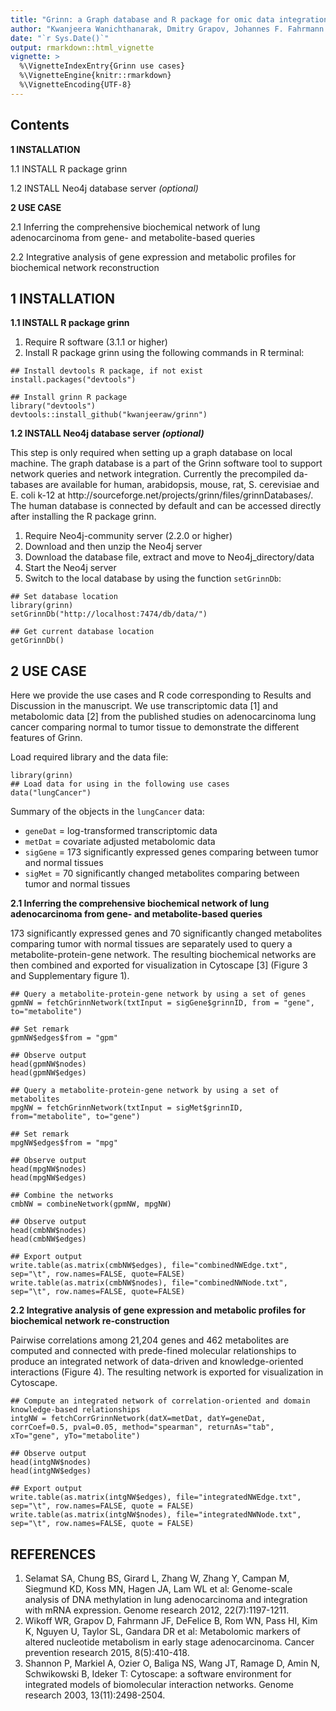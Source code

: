 ```yaml
---
title: "Grinn: a Graph database and R package for omic data integration"
author: "Kwanjeera Wanichthanarak, Dmitry Grapov, Johannes F. Fahrmann and Oliver Fiehn"
date: "`r Sys.Date()`"
output: rmarkdown::html_vignette
vignette: >
  %\VignetteIndexEntry{Grinn use cases}
  %\VignetteEngine{knitr::rmarkdown}
  %\VignetteEncoding{UTF-8}
---
```


## Contents

**1 INSTALLATION**

   1.1 INSTALL R package grinn

   1.2 INSTALL Neo4j database server *(optional)*

**2 USE CASE**

   2.1 Inferring the comprehensive biochemical network of lung adenocarcinoma from gene- and metabolite-based queries

   2.2 Integrative analysis of gene expression and metabolic profiles for biochemical network reconstruction

## 1 INSTALLATION

**1.1 INSTALL R package grinn**

   1)	Require R software (3.1.1 or higher)
   2)	Install R package grinn using the following commands in R terminal:

```
## Install devtools R package, if not exist
install.packages("devtools")

## Install grinn R package
library("devtools") 
devtools::install_github("kwanjeeraw/grinn")
```

**1.2 INSTALL Neo4j database server *(optional)***

This step is only required when setting up a graph database on local machine. The graph database is a part of the Grinn software tool to support network queries and network integration. Currently the precompiled da-tabases are available for human, arabidopsis, mouse, rat, S. cerevisiae and E. coli k-12 at 
http://sourceforge.net/projects/grinn/files/grinnDatabases/. The human database is connected by default and can be accessed directly after installing the R package grinn. 

   1)	Require Neo4j-community server (2.2.0 or higher)
   2)	Download and then unzip the Neo4j server
   3)	Download the database file, extract and move to Neo4j_directory/data
   4)	Start the Neo4j server
   5)	Switch to the local database by using the function `setGrinnDb`:

```
## Set database location
library(grinn)
setGrinnDb("http://localhost:7474/db/data/")

## Get current database location
getGrinnDb()
```

## 2 USE CASE

Here we provide the use cases and R code corresponding to Results and Discussion in the manuscript. We use transcriptomic data [1] and metabolomic data [2] from the published studies on adenocarcinoma lung cancer comparing normal to tumor tissue to demonstrate the different features of Grinn.

Load required library and the data file:
```
library(grinn)
## Load data for using in the following use cases
data("lungCancer")
```

Summary of the objects in the `lungCancer` data:

* `geneDat`  = log-transformed transcriptomic data
* `metDat`  = covariate adjusted metabolomic data
* `sigGene`  = 173 significantly expressed genes comparing between tumor and normal tissues
* `sigMet`   = 70 significantly changed metabolites comparing between tumor and normal tissues

**2.1 Inferring the comprehensive biochemical network of lung adenocarcinoma from gene- and metabolite-based queries**

173 significantly expressed genes and 70 significantly changed metabolites comparing tumor with normal tissues are separately used to query a metabolite-protein-gene network. The resulting biochemical networks are then combined and exported for visualization in Cytoscape [3] (Figure 3 and Supplementary figure 1).

```
## Query a metabolite-protein-gene network by using a set of genes
gpmNW = fetchGrinnNetwork(txtInput = sigGene$grinnID, from = "gene", to="metabolite")

## Set remark
gpmNW$edges$from = "gpm"

## Observe output 
head(gpmNW$nodes)
head(gpmNW$edges)

## Query a metabolite-protein-gene network by using a set of metabolites
mpgNW = fetchGrinnNetwork(txtInput = sigMet$grinnID, from="metabolite", to="gene")

## Set remark
mpgNW$edges$from = "mpg"

## Observe output 
head(mpgNW$nodes)
head(mpgNW$edges)

## Combine the networks
cmbNW = combineNetwork(gpmNW, mpgNW) 

## Observe output 
head(cmbNW$nodes)
head(cmbNW$edges)

## Export output
write.table(as.matrix(cmbNW$edges), file="combinedNWEdge.txt", sep="\t", row.names=FALSE, quote=FALSE)
write.table(as.matrix(cmbNW$nodes), file="combinedNWNode.txt", sep="\t", row.names=FALSE, quote=FALSE)
```

**2.2 Integrative analysis of gene expression and metabolic profiles for biochemical network re-construction**

Pairwise correlations among 21,204 genes and 462 metabolites are computed and connected with prede-fined molecular relationships to produce an integrated network of data-driven and knowledge-oriented interactions (Figure 4). The resulting network is exported for visualization in Cytoscape.

```
## Compute an integrated network of correlation-oriented and domain knowledge-based relationships
intgNW = fetchCorrGrinnNetwork(datX=metDat, datY=geneDat, corrCoef=0.5, pval=0.05, method="spearman", returnAs="tab", xTo="gene", yTo="metabolite")

## Observe output
head(intgNW$nodes)
head(intgNW$edges)

## Export output
write.table(as.matrix(intgNW$edges), file="integratedNWEdge.txt", sep="\t", row.names=FALSE, quote = FALSE)
write.table(as.matrix(intgNW$nodes), file="integratedNWNode.txt", sep="\t", row.names=FALSE, quote = FALSE)
```

## REFERENCES

1.	Selamat SA, Chung BS, Girard L, Zhang W, Zhang Y, Campan M, Siegmund KD, Koss MN, Hagen JA, Lam WL et al: Genome-scale analysis of DNA methylation in lung adenocarcinoma and integration with mRNA expression. Genome research 2012, 22(7):1197-1211.
2.	Wikoff WR, Grapov D, Fahrmann JF, DeFelice B, Rom WN, Pass HI, Kim K, Nguyen U, Taylor SL, Gandara DR et al: Metabolomic markers of altered nucleotide metabolism in early stage adenocarcinoma. Cancer prevention research 2015, 8(5):410-418.
3.	Shannon P, Markiel A, Ozier O, Baliga NS, Wang JT, Ramage D, Amin N, Schwikowski B, Ideker T: Cytoscape: a software environment for integrated models of biomolecular interaction networks. Genome research 2003, 13(11):2498-2504.
